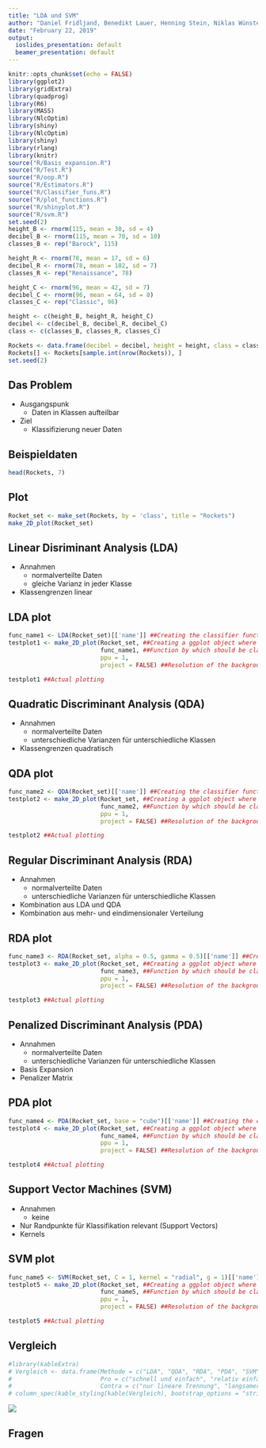 ```yaml
---
title: "LDA und SVM"
author: "Daniel Fridljand, Benedikt Lauer, Henning Stein, Niklas Wünstel"
date: "February 22, 2019"
output:
  ioslides_presentation: default
  beamer_presentation: default
---
```


```r
knitr::opts_chunk$set(echo = FALSE)
library(ggplot2)
library(gridExtra)
library(quadprog)
library(R6)
library(MASS)
library(NlcOptim)
library(shiny)
library(NlcOptim)
library(shiny)
library(rlang)
library(knitr)
source("R/Basis_expansion.R")
source("R/Test.R")
source("R/oop.R")
source("R/Estimators.R")
source("R/Classifier_funs.R")
source("R/plot_functions.R")
source("R/shinyplot.R")
source("R/svm.R")
set.seed(2)
height_B <- rnorm(115, mean = 30, sd = 4)
decibel_B <- rnorm(115, mean = 70, sd = 10)
classes_B <- rep("Barock", 115)

height_R <- rnorm(78, mean = 17, sd = 6)
decibel_R <- rnorm(78, mean = 102, sd = 7)
classes_R <- rep("Renaissance", 78)

height_C <- rnorm(96, mean = 42, sd = 7)
decibel_C <- rnorm(96, mean = 64, sd = 8)
classes_C <- rep("Classic", 96)

height <- c(height_B, height_R, height_C)
decibel <- c(decibel_B, decibel_R, decibel_C)
class <- c(classes_B, classes_R, classes_C)

Rockets <- data.frame(decibel = decibel, height = height, class = class)
Rockets[] <- Rockets[sample.int(nrow(Rockets)), ]
set.seed(2)
```

## Das Problem

- Ausgangspunk
    - Daten in Klassen aufteilbar 

- Ziel
    - Klassifizierung neuer Daten <!-- automatisch -->


## Beispieldaten
```r
head(Rockets, 7)
```

## Plot
```r
Rocket_set <- make_set(Rockets, by = 'class', title = "Rockets")
make_2D_plot(Rocket_set)
```

## Linear Disriminant Analysis (LDA)

- Annahmen
    - normalverteilte Daten
    - gleiche Varianz in jeder Klasse

- Klassengrenzen linear

## LDA plot

```r
func_name1 <- LDA(Rocket_set)[['name']] ##Creating the classifier function with LDA. 'name' is the slot in which the function is in
testplot1 <- make_2D_plot(Rocket_set, ##Creating a ggplot object where the classification image is saved in
                          func_name1, ##Function by which should be classified
                          ppu = 1,
                          project = FALSE) ##Resolution of the background

testplot1 ##Actual plotting
```

## Quadratic Discriminant Analysis (QDA)

- Annahmen
    - normalverteilte Daten
    - unterschiedliche Varianzen für unterschiedliche Klassen
    
- Klassengrenzen quadratisch

## QDA plot

```r
func_name2 <- QDA(Rocket_set)[['name']] ##Creating the classifier function with QDA. 'name' is the slot in which the function is in
testplot2 <- make_2D_plot(Rocket_set, ##Creating a ggplot object where the classification image is saved in
                          func_name2, ##Function by which should be classified
                          ppu = 1,
                          project = FALSE) ##Resolution of the background

testplot2 ##Actual plotting
```

## Regular Discriminant Analysis (RDA)

- Annahmen
    - normalverteilte Daten
    - unterschiedliche Varianzen für unterschiedliche Klassen
    
- Kombination aus LDA und QDA <!-- alpha -->
- Kombination aus mehr- und eindimensionaler Verteilung <!-- gamma -->

## RDA plot

```r
func_name3 <- RDA(Rocket_set, alpha = 0.5, gamma = 0.5)[['name']] ##Creating the classifier function with RDA. 'name' is the slot in which the function is in
testplot3 <- make_2D_plot(Rocket_set, ##Creating a ggplot object where the classification image is saved in
                          func_name3, ##Function by which should be classified
                          ppu = 1,
                          project = FALSE) ##Resolution of the background

testplot3 ##Actual plotting
```

## Penalized Discriminant Analysis (PDA)

- Annahmen
    - normalverteilte Daten
    - unterschiedliche Varianzen für unterschiedliche Klassen
    
- Basis Expansion
- Penalizer Matrix <!-- Matrix, die auf die Kovarianz addiert wird um bestimmte Koordinaten weniger oder mehr zu berücksichtigen (kleines
                        Vielfaches der Einheitsmatrix oder Cross - validation) -->

## PDA plot

```r
func_name4 <- PDA(Rocket_set, base = "cube")[['name']] ##Creating the classifier function with PDA. 'name' is the slot in which the function is in
testplot4 <- make_2D_plot(Rocket_set, ##Creating a ggplot object where the classification image is saved in
                          func_name4, ##Function by which should be classified
                          ppu = 1,
                          project = FALSE) ##Resolution of the background

testplot4 ##Actual plotting
```

## Support Vector Machines (SVM)

- Annahmen
    - keine
    
- Nur Randpunkte für Klassifikation relevant (Support Vectors) <!-- C = Angabe über Genauigkeit der Klassifikation (je größer desto genauer) -->
- Kernels <!-- klügere Art der Basisexpansion, betrachte Daten in Höherdimensionalen Raum, wo Trennungen einfacher sind -->  

## SVM plot

```r
func_name5 <- SVM(Rocket_set, C = 1, kernel = "radial", g = 1)[['name']] ##Creating the classifier function with SVM. 'name' is the slot in which the function is in
testplot5 <- make_2D_plot(Rocket_set, ##Creating a ggplot object where the classification image is saved in
                          func_name5, ##Function by which should be classified
                          ppu = 1,
                          project = FALSE) ##Resolution of the background

testplot5 ##Actual plotting
```

## Vergleich

```r
#library(kableExtra)
# Vergleich <- data.frame(Methode = c("LDA", "QDA", "RDA", "PDA", "SVM"),
#                         Pro = c("schnell und einfach", "relativ einfach mit wenigen Annahmen", "bestes aus LDA und QDA", "gut für korrellierte   Daten", "keine Ahnnahmen und sehr genau"),
#                         Contra = c("nur lineare Trennung", "langsamer als LDA bei marginaler Verbesserung", "aufwendiges Parametertuning", "viel Wissen über Daten notwendig", "Overfitting und lange Berechnung"))
# column_spec(kable_styling(kable(Vergleich), bootstrap_options = "striped", position = "left"), 1:3, border_right = TRUE, border_left = TRUE)
```
![](Pro_con.png)

## Fragen